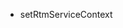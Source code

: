 <PlatformWrapper platform="android">
        
-   <Link to="{{Global.SIG_SDK_API_ANDROID}}/classio_1_1agora_1_1rtm_1_1_rtm_client.html#a60f0dae72834f3d300bd7e5abb3fdcc7">setRtmServiceContext</Link>
</PlatformWrapper>
